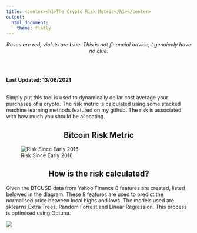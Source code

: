 ```yaml
---
title: <center><h1>The Crypto Risk Metric</h1></center>
output: 
  html_document:
    theme: flatly
---
```



<center> *Roses are red, violets are blue. This is not financial advice, I genuinely have no clue.* </center>

<br>
<br>


**Last Updated: 13/06/2021**

<br>
Simply put this tool is used to dynamically dollar cost average your purchases of a crypto. The risk metric is calculated using some stacked machine learning methods featured on my github. 
The risk is associated with how much you should be allocating. 

<center><h2>Bitcoin Risk Metric</h2></center>

![Risk Since Early 2016](images/BTCLONG.png)


<center><h2>How is the risk calculated?</h2></center>

Given the BTCUSD data from Yahoo Finance 8 features are created, listed belowed in the diagram. These 8 features are used to predict the normalised price between local highs and lows. The models used are sklearns Extra Trees, Random Forrest and Linear Regression. This process is optimised using Optuna. 

![](images/model.png)





